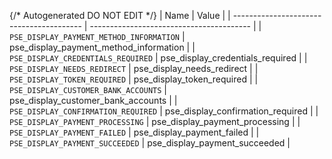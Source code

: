 {/* Autogenerated DO NOT EDIT  */}
| Name                                     | Value                                    |
| ---------------------------------------- | ---------------------------------------- |
| `PSE_DISPLAY_PAYMENT_METHOD_INFORMATION` | pse_display_payment_method_information   |
| `PSE_DISPLAY_CREDENTIALS_REQUIRED`       | pse_display_credentials_required         |
| `PSE_DISPLAY_NEEDS_REDIRECT`             | pse_display_needs_redirect               |
| `PSE_DISPLAY_TOKEN_REQUIRED`             | pse_display_token_required               |
| `PSE_DISPLAY_CUSTOMER_BANK_ACCOUNTS`     | pse_display_customer_bank_accounts       |
| `PSE_DISPLAY_CONFIRMATION_REQUIRED`      | pse_display_confirmation_required        |
| `PSE_DISPLAY_PAYMENT_PROCESSING`         | pse_display_payment_processing           |
| `PSE_DISPLAY_PAYMENT_FAILED`             | pse_display_payment_failed               |
| `PSE_DISPLAY_PAYMENT_SUCCEEDED`          | pse_display_payment_succeeded            |